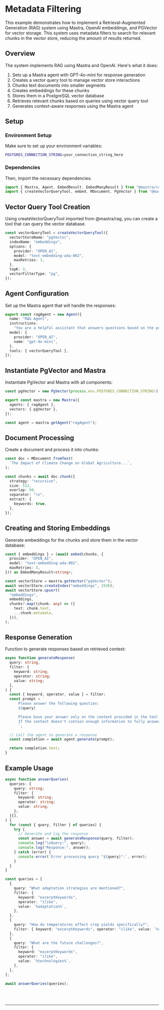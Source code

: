 
# Metadata Filtering

This example demonstrates how to implement a Retrieval-Augmented Generation (RAG) system using Mastra, OpenAI embeddings, and PGVector for vector storage.
This system uses metadata filters to search for relevant chunks in the vector store, reducing the amount of results returned.

## Overview

The system implements RAG using Mastra and OpenAI. Here's what it does:

1. Sets up a Mastra agent with GPT-4o-mini for response generation
2. Creates a vector query tool to manage vector store interactions
3. Chunks text documents into smaller segments
4. Creates embeddings for these chunks
5. Stores them in a PostgreSQL vector database
6. Retrieves relevant chunks based on queries using vector query tool
7. Generates context-aware responses using the Mastra agent

## Setup

### Environment Setup

Make sure to set up your environment variables:

```bash filename=".env"
POSTGRES_CONNECTION_STRING=your_connection_string_here
```

### Dependencies

Then, import the necessary dependencies:

```typescript copy showLineNumbers filename="src/mastra/index.ts"
import { Mastra, Agent, EmbedResult, EmbedManyResult } from "@mastra/core";
import { createVectorQueryTool, embed, MDocument, PgVector } from "@mastra/rag";
```

## Vector Query Tool Creation

Using createVectorQueryTool imported from @mastra/rag, you can create a tool that can query the vector database.

```typescript copy showLineNumbers{4} filename="src/mastra/index.ts"
const vectorQueryTool = createVectorQueryTool({
  vectorStoreName: "pgVector",
  indexName: "embeddings",
  options: {
    provider: "OPEN_AI",
    model: "text-embedding-ada-002",
    maxRetries: 3,
  },
  topK: 3,
  vectorFilterType: "pg",
});
```

## Agent Configuration

Set up the Mastra agent that will handle the responses:

```typescript copy showLineNumbers{16} filename="src/mastra/index.ts"
export const ragAgent = new Agent({
  name: "RAG Agent",
  instructions:
    "You are a helpful assistant that answers questions based on the provided context. Keep your answers concise and relevant.",
  model: {
    provider: "OPEN_AI",
    name: "gpt-4o-mini",
  },
  tools: { vectorQueryTool },
});
```

## Instantiate PgVector and Mastra

Instantiate PgVector and Mastra with all components:

```typescript copy showLineNumbers{27} filename="src/mastra/index.ts"
const pgVector = new PgVector(process.env.POSTGRES_CONNECTION_STRING!);

export const mastra = new Mastra({
  agents: { ragAgent },
  vectors: { pgVector },
});

const agent = mastra.getAgent("ragAgent");
```

## Document Processing

Create a document and process it into chunks:

```typescript copy showLineNumbers{36} filename="src/mastra/index.ts"
const doc = MDocument.fromText(
  `The Impact of Climate Change on Global Agriculture...`,
);

const chunks = await doc.chunk({
  strategy: "recursive",
  size: 512,
  overlap: 50,
  separator: "\n",
  extract: {
    keywords: true,
  },
});
```

## Creating and Storing Embeddings

Generate embeddings for the chunks and store them in the vector database:

```typescript copy showLineNumbers{48} filename="src/mastra/index.ts"
const { embeddings } = (await embed(chunks, {
  provider: "OPEN_AI",
  model: "text-embedding-ada-002",
  maxRetries: 3,
})) as EmbedManyResult<string>;

const vectorStore = mastra.getVector("pgVector");
await vectorStore.createIndex("embeddings", 1536);
await vectorStore.upsert(
  "embeddings",
  embeddings,
  chunks?.map((chunk: any) => ({
    text: chunk.text,
    ...chunk.metadata,
  })),
);
```

## Response Generation

Function to generate responses based on retrieved context:

```typescript copy showLineNumbers{65} filename="src/mastra/index.ts"
async function generateResponse(
  query: string,
  filter: {
    keyword: string;
    operator: string;
    value: string;
  },
) {
  const { keyword, operator, value } = filter;
  const prompt = `
      Please answer the following question:
      ${query}

      Please base your answer only on the context provided in the tool using this keyword: ${keyword}, this operator: ${operator}, and this value: ${value}.
      If the context doesn't contain enough information to fully answer the question, please state that explicitly.
      `;

  // Call the agent to generate a response
  const completion = await agent.generate(prompt);

  return completion.text;
}
```

## Example Usage

```typescript copy showLineNumbers{87} filename="src/mastra/index.ts"
async function answerQueries(
  queries: {
    query: string;
    filter: {
      keyword: string;
      operator: string;
      value: string;
    };
  }[],
) {
  for (const { query, filter } of queries) {
    try {
      // Generate and log the response
      const answer = await generateResponse(query, filter);
      console.log("\nQuery:", query);
      console.log("Response:", answer);
    } catch (error) {
      console.error(`Error processing query "${query}":`, error);
    }
  }
}

const queries = [
  {
    query: "What adaptation strategies are mentioned?",
    filter: {
      keyword: "excerptKeywords",
      operator: "ilike",
      value: `%adaptation%`,
    },
  },
  {
    query: "How do temperatures affect crop yields specifically?",
    filter: { keyword: "excerptKeywords", operator: "ilike", value: `%crop%` },
  },
  {
    query: "What are the future challenges?",
    filter: {
      keyword: "excerptKeywords",
      operator: "ilike",
      value: `%technologies%`,
    },
  },
];

await answerQueries(queries);
```

<br />
<br />
<hr className="dark:border-[#404040] border-gray-300" />
<br />
<br />
<GithubLink
  link={
    "https://github.com/mastra-ai/mastra/blob/main/examples/basics/rag/filter-rag"
  }
/>
